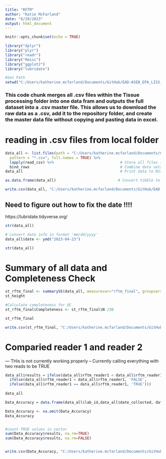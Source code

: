 ```yaml
---
title: "RFTM"
author: "Katie McFarland"
date: "6/29/2023"
output: html_document
---
```


```r
knitr::opts_chunk$set(echo = TRUE)
```

```r
library("dplyr")                                    
library("plyr")                                     
library("readr")             
library("Rmisc")
library("ggplot2")
library("lubridate")
```

```r
#Set Path
setwd("C:/Users/katherine.mcfarland/Documents/GitHub/EAD-ASEB_EPA_LISS_Disease_Surveillance/Lab_Data_RFTM")
```

### This code chunk merges all .csv files within the Tissue processing folder into one data fram and outputs the full dataset into a .csv master file. This allows us to download the raw data as a .csv, add it to the repository folder, and create the master data file without copying and pasting data in excel.
# reading in .csv files from local folder
```r
data_all <- list.files(path = "C:/Users/katherine.mcfarland/Documents/GitHub/EAD-ASEB_EPA_LISS_Disease_Surveillance/Lab_Data_RFTM/Files_by_Month",                           # Identify all CSV files
  pattern = "*.csv", full.names = TRUE) %>% 
  lapply(read_csv) %>%                              # Store all files in list
  bind_rows                                         # Combine data sets into one data set 
data_all                                            # Print data to RStudio console

as.data.frame(data_all)                            # Convert tibble to data.frame

write.csv(data_all, "C:/Users/katherine.mcfarland/Documents/GitHub/EAD-ASEB_EPA_LISS_Disease_Surveillance/Lab_Data_RFTM\\All_RFTM_data.csv", row.names=FALSE)
```


## Need to figure out how to fix the date !!!!
 https://lubridate.tidyverse.org/
```r
str(data_all)

# convert date info in format 'mm/dd/yyyy'
data_all$date <- ymd("2023-04-23")

str(data_all)

```

# Summary of all data and Completeness Check
```r
st_rftm_final <- summarySE(data_all, measurevar="rftm_final", groupvars=c("site", "date_collected"))
st_height 

#Calculate completeness for QC
st_rftm_final$Completeness <- st_rftm_final$N /30

st_rftm_final

write.csv(st_rftm_final, "C:/Users/katherine.mcfarland/Documents/GitHub/EAD-ASEB_EPA_LISS_Disease_Surveillance/Lab_Data_RFTM\\Completeness_RFTM_intensity_data.csv", row.names=FALSE)
```

# Comparied reader 1 and reader 2
  --- THis is not currently working properly -- Currently calling everything with two reads to be TRUE
```r
data_all$results = ifelse(data_all$rftm_reader1 < data_all$rftm_reader1, 'FALSE',
  ifelse(data_all$rftm_reader1 < data_all$rftm_reader1, 'FALSE',
  ifelse(data_all$rftm_reader1 == data_all$rftm_reader1, 'TRUE')))
  
data_all
```

```r
Data_Accuracy = data.frame(data_all$lab_id,data_all$date_collected, data_all$site, data_all$rftm_intensity_read1, data_all$rftm_intensity_read2, data_all$results)

Data_Accuracy <- na.omit(Data_Accuracy)
Data_Accuracy


#count TRUE values in vector
sum(Data_Accuracy$results, na.rm=TRUE)
sum(Data_Accuracy$results, na.rm=FALSE)


write.csv(Data_Accuracy, "C:/Users/katherine.mcfarland/Documents/GitHub/EAD-ASEB_EPA_LISS_Disease_Surveillance/Lab_Data_RFTM\\Accuracy_RFTM_intenisty_data.csv", row.names=FALSE)
```

